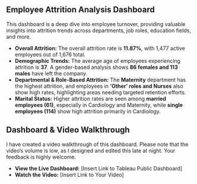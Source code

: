 ## Employee Attrition Analysis Dashboard
This dashboard is a deep dive into employee turnover, providing valuable insights into attrition trends across departments, job roles, education fields, and more.

* **Overall Attrition:** The overall attrition rate is **11.87%**, with 1,477 active employees out of 1,676 total.
* **Demographic Trends:** The average age of employees experiencing attrition is **37**. A gender-based analysis shows **86 females and 113 males** have left the company.
* **Departmental & Role-Based Attrition:** The **Maternity** department has the highest attrition, and employees in **'Other' roles and Nurses** also show high rates, highlighting areas needing targeted retention efforts.
* **Marital Status:** Higher attrition rates are seen among **married employees (61)**, especially in Cardiology and Maternity, while **single employees (114)** show high attrition primarily in Cardiology.

## Dashboard & Video Walkthrough

I have created a video walkthrough of this dashboard. Please note that the video's volume is low, as I designed and edited this late at night. Your feedback is highly welcome.

* **View the Live Dashboard:** [Insert Link to Tableau Public Dashboard]
* **Watch the Video:** [Insert Link to Your Video]
